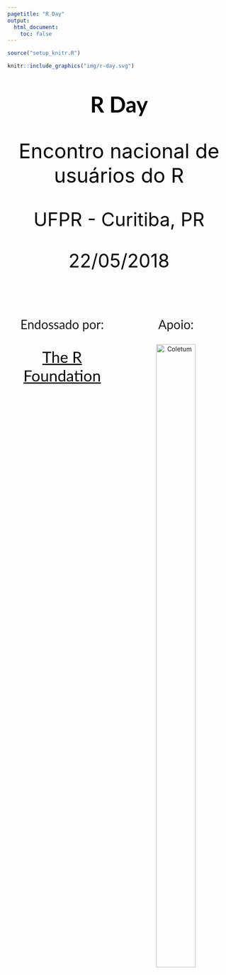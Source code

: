 ```yaml
---
pagetitle: "R Day"
output:
  html_document:
    toc: false
---
```


```r
source("setup_knitr.R")
```

<link href="https://fonts.googleapis.com/css?family=Lato" rel="stylesheet">

```r
knitr::include_graphics("img/r-day.svg")
```

<p style="font-size:350%; text-align:center; font-family:'Lato', sans-serif; font-weight:bold; color:black">
R Day </p>

<p style="font-size:325%; text-align:center; font-family:'Lato', sans-serif, font-weight:bold; color:black">
Encontro nacional de usuários do R </p>

<p style="font-size:300%; text-align:center; font-family:'Lato', sans-serif, font-weight:bold; color:black">
UFPR - Curitiba, PR </p>

<p style="font-size:300%; text-align:center; font-family:'Lato', sans-serif, font-weight:bold; color:black">
22/05/2018 </p>

<br>

<div style="width:100%;"> <!-- Main Div -->
<div style="float:left; width:49%;">
<p style="font-size:200%; text-align:center; font-family:'Lato', sans-serif">
Endossado por:
</p>
<a href="https://www.r-project.org/foundation/">
<p style="font-size:250%; text-align:center; font-family:'Lato', sans-serif; color:black;">
The R Foundation
</p>
</a>
</div>
<div style="float:right; width:49%;">
<p style="font-size:200%; text-align:center; font-family:'Lato', sans-serif">
Apoio:
<center>
<a href="https://coletum.com/pt_BR">
<img src="img/coletum-horizontal.svg" width="60%" alt="Coletum">
</a>
</center>
</div>
</div>
